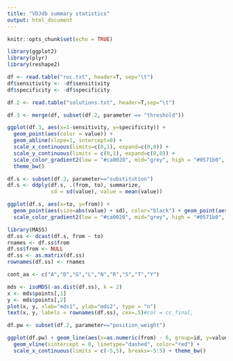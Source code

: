 ```yaml
---
title: "VDJdb summary statistics"
output: html_document
---
```


```r
knitr::opts_chunk$set(echo = TRUE)
```

```r
library(ggplot2)
library(plyr)
library(reshape2)

df <- read.table("roc.txt", header=T, sep="\t")
df$sensitivity <- -df$sensitivity
df$specificity <- -df$specificity

df.2 <- read.table("solutions.txt", header=T,sep="\t")

df.3 <- merge(df, subset(df.2, parameter == "threshold"))

ggplot(df.3, aes(x=1-sensitivity, y=specificity)) + 
  geom_point(aes(color = value)) + 
  geom_abline(slope=1, intercept=0) + 
  scale_x_continuous(limits=c(0,1), expand=c(0,0)) + 
  scale_y_continuous(limits = c(0,1), expand=c(0,0)) +
  scale_color_gradient2(low = "#ca0020", mid="grey", high = "#0571b0", midpoint = 0) +
  theme_bw()
```

```r
df.s <- subset(df.2, parameter=="substitution")
df.s <- ddply(df.s, .(from, to), summarize,
              sd = sd(value), value = mean(value))

ggplot(df.s, aes(x=to, y=from)) + 
  geom_point(aes(size=abs(value) + sd), color="black") + geom_point(aes(color=value, size=abs(value))) +
  scale_color_gradient2(low = "#ca0020", mid="grey", high = "#0571b0", midpoint = 0) + theme_bw()
```

```r
library(MASS)
df.ss <- dcast(df.s, from ~ to)
rnames <- df.ss$from
df.ss$from <- NULL
df.ss <- as.matrix(df.ss)
rownames(df.ss) <- rnames

cont_aa <- c("A","D","G","L","N","R","S","T","Y")

mds <- isoMDS(-as.dist(df.ss), k = 2)
x <- mds$points[,1]
y <- mds$points[,2]
plot(x, y, xlab="mds1", ylab="mds2", type = "n")
text(x, y, labels = rownames(df.ss), cex=.5)#col = cc_final, 
```

```r
df.pw <- subset(df.2, parameter=="position_weight")

ggplot(df.pw) + geom_line(aes(x=as.numeric(from) - 6, group=id, y=value), color="blue", alpha=0.3) + 
  geom_vline(xintercept = 0, linetype="dashed", color="red") +
  scale_x_continuous(limits = c(-5,5), breaks=-5:5) + theme_bw()
```